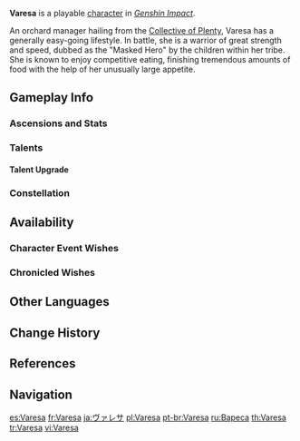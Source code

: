 {{CharacterTabs}}
{{Character Infobox
|image            = <gallery>
Varesa Card.png|Card
Character Varesa Full Wish.png|Wish
Character Varesa Game.png|In-Game
</gallery>

<!--Playable Character Information-->
|type             = Playable
|quality          = 5
|weapon           = Catalyst
|element          = Electro

<!--Character Information-->
|name             = Varesa
|birthday         = November 15th
|constellation    = Mascara Luctatori
|region           = Natlan
|affiliation      = Collective of Plenty
|affiliationLabel = Teteocan
|dish             = Mt. Mushroom (For One)
|namecard         = Varesa: Powerhouse
|obtain           = * [[Cornucopia of Contention|Event Wish &mdash; Cornucopia of Contention]]
|obtainType       = Event-Exclusive
|event_name       = Cornucopia of Contention
|releaseDate      = 2025-03-26

<!--Family-->
|ancestry         = 
|father           = Unnamed father
|mother           = Unnamed mother
|spouse           = 
|sibling          = 
|child            = 
|relative         = 

<!--Titles-->
|title            = Strength in Serenity
|title2           = Stalwart Warrior and Orchard Owner from the Collective of Plenty

<!--Voice Actors-->
|voiceEN          = [[imdb:nm10145347|Jane Jackson]]<ref name="Varesa EN Voice Actress">YouTube: [https://youtu.be/glLBCE5-d-o?si=ype6ebjcQABRSuBd&t=879 Genshin Impact Version 5.5 Special Program] (Timestamp: 14m 39s)</ref>
|voiceCN          =  [https://zh.moegirl.org.cn/乔苏 Qiao Su ({{zh|乔苏}})]<ref>Bilibili: [https://www.bilibili.com/video/BV11UQgYrE7N {{zh|《原神》5.5版本PV：「众火溯还之日」}}] (Video Description)</ref>
|voiceJP          = {{w|Mao Ichimichi|Ichimichi Mao (M・A・O)}}<ref>Twitter: [https://x.com/Genshin_7/status/1899672130859712740 JP VA Announcement]</ref>
|voiceKR          = [https://en.namu.wiki/w/김예림(성우) Kim Ye-rim ({{ko|김예림}})]<ref name="Varesa KR Voice Actress">YouTube: [https://www.youtube.com/watch?v=_H4H67_jMDM&ab_channel=원신 원신 | 5.5 버전 PV: 「불이 돌아오는 날」] (Video Description)</ref>
}}
'''Varesa''' is a playable {{Electro}} [[character]] in ''[[Genshin Impact]]''.

An orchard manager hailing from the [[Collective of Plenty]], Varesa has a generally easy-going lifestyle. In battle, she is a warrior of great strength and speed, dubbed as the "Masked Hero" by the children within her tribe. She is known to enjoy competitive eating, finishing tremendous amounts of food with the help of her unusually large appetite. 

==Gameplay Info==
===Ascensions and Stats===
{{Character Ascensions and Stats}}

===Talents===
{{Talent Table}}

====Talent Upgrade====
{{Talent Upgrade}}

===Constellation===
{{Constellation Table}}

==Availability==
===Character Event Wishes===
{{Featured}}

===Chronicled Wishes===
{{Featured|chronicled=1}}

==Other Languages==
{{Other Languages|default_hidden=1
|en      = Varesa
|zhs     = 瓦雷莎
|zhs_rm  = Wǎléishā
|zht     = 瓦雷莎
|zht_rm  = Wǎléishā
|ja      = ヴァレサ
|ko      = 바레사
|es      = Varesa
|fr      = Varesa
|ru      = Вареса
|th      = Varesa 
|vi      = Varesa
|de      = Varesa
|id      = Varesa
|pt      = Varesa
|tr      = Varesa
|it      = Varesa
}}

==Change History==
{{Change History|5.5|introduced=5.0}}

==References==
{{Reflist|2}}

==Navigation==
{{Character Navbox}}

[[es:Varesa]]
[[fr:Varesa]]
[[ja:ヴァレサ]]
[[pl:Varesa]]
[[pt-br:Varesa]]
[[ru:Вареса]]
[[th:Varesa]]
[[tr:Varesa]]
[[vi:Varesa]]